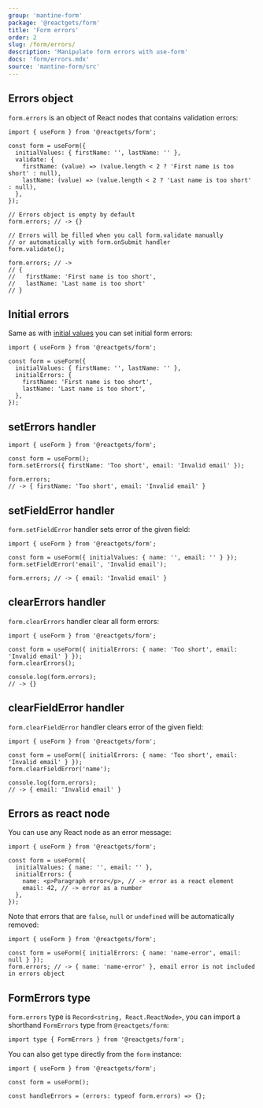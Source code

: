 ```yaml
---
group: 'mantine-form'
package: '@reactgets/form'
title: 'Form errors'
order: 2
slug: /form/errors/
description: 'Manipulate form errors with use-form'
docs: 'form/errors.mdx'
source: 'mantine-form/src'
---
```



## Errors object

`form.errors` is an object of React nodes that contains validation errors:

```tsx
import { useForm } from '@reactgets/form';

const form = useForm({
  initialValues: { firstName: '', lastName: '' },
  validate: {
    firstName: (value) => (value.length < 2 ? 'First name is too short' : null),
    lastName: (value) => (value.length < 2 ? 'Last name is too short' : null),
  },
});

// Errors object is empty by default
form.errors; // -> {}

// Errors will be filled when you call form.validate manually
// or automatically with form.onSubmit handler
form.validate();

form.errors; // ->
// {
//   firstName: 'First name is too short',
//   lastName: 'Last name is too short'
// }
```

## Initial errors

Same as with [initial values](/form/values/) you can set initial form errors:

```tsx
import { useForm } from '@reactgets/form';

const form = useForm({
  initialValues: { firstName: '', lastName: '' },
  initialErrors: {
    firstName: 'First name is too short',
    lastName: 'Last name is too short',
  },
});
```

## setErrors handler

```tsx
import { useForm } from '@reactgets/form';

const form = useForm();
form.setErrors({ firstName: 'Too short', email: 'Invalid email' });

form.errors;
// -> { firstName: 'Too short', email: 'Invalid email' }
```

## setFieldError handler

`form.setFieldError` handler sets error of the given field:

```tsx
import { useForm } from '@reactgets/form';

const form = useForm({ initialValues: { name: '', email: '' } });
form.setFieldError('email', 'Invalid email');

form.errors; // -> { email: 'Invalid email' }
```

## clearErrors handler

`form.clearErrors` handler clear all form errors:

```tsx
import { useForm } from '@reactgets/form';

const form = useForm({ initialErrors: { name: 'Too short', email: 'Invalid email' } });
form.clearErrors();

console.log(form.errors);
// -> {}
```

## clearFieldError handler

`form.clearFieldError` handler clears error of the given field:

```tsx
import { useForm } from '@reactgets/form';

const form = useForm({ initialErrors: { name: 'Too short', email: 'Invalid email' } });
form.clearFieldError('name');

console.log(form.errors);
// -> { email: 'Invalid email' }
```

## Errors as react node

You can use any React node as an error message:

```tsx
import { useForm } from '@reactgets/form';

const form = useForm({
  initialValues: { name: '', email: '' },
  initialErrors: {
    name: <p>Paragraph error</p>, // -> error as a react element
    email: 42, // -> error as a number
  },
});
```

Note that errors that are `false`, `null` or `undefined` will be automatically removed:

```tsx
import { useForm } from '@reactgets/form';

const form = useForm({ initialErrors: { name: 'name-error', email: null } });
form.errors; // -> { name: 'name-error' }, email error is not included in errors object
```

## FormErrors type

`form.errors` type is `Record<string, React.ReactNode>`, you can import a shorthand `FormErrors` type from `@reactgets/form`:

```tsx
import type { FormErrors } from '@reactgets/form';
```

You can also get type directly from the `form` instance:

```tsx
import { useForm } from '@reactgets/form';

const form = useForm();

const handleErrors = (errors: typeof form.errors) => {};
```
